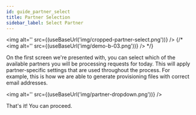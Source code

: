 ```yaml
---
id: guide_partner_select
title: Partner Selection
sidebar_label: Select Partner
---
```



<img alt='' src={(useBaseUrl('img/cropped-partner-select.png'))} />
{/* <img alt='' src={(useBaseUrl('img/demo-b-03.png'))} /> */}

On the first screen we're presented with, you can select which of the available partners you will be processing requests for today. This will apply partner-specific settings that are used throughout the process. For example, this is how we are able to generate provisioning files with correct email addresses.

<img alt='' src={(useBaseUrl('img/partner-dropdown.png'))} />

That's it! You can proceed.
